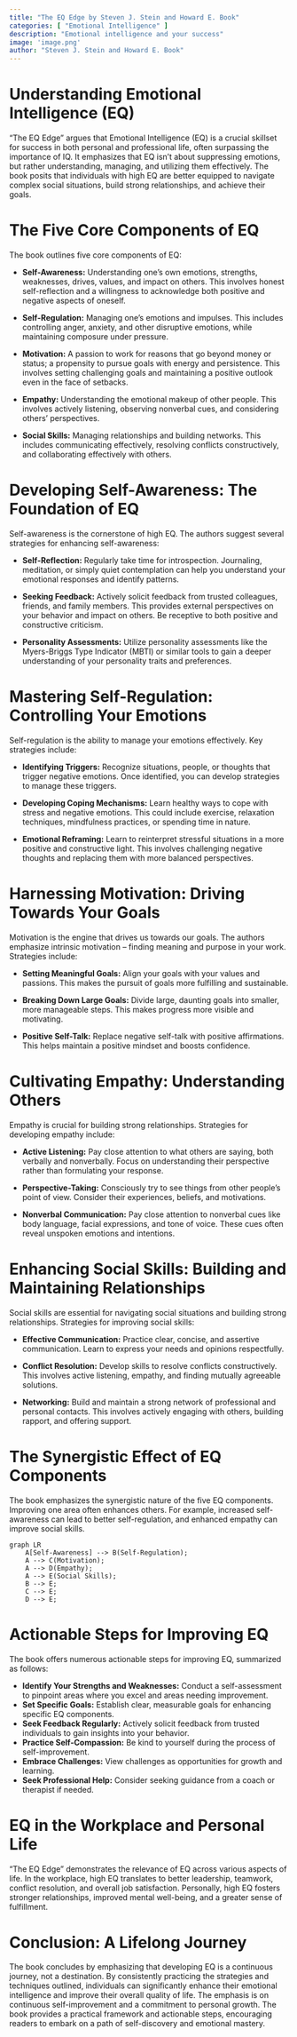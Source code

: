 ```yaml
---
title: "The EQ Edge by Steven J. Stein and Howard E. Book"
categories: [ "Emotional Intelligence" ]
description: "Emotional intelligence and your success"
image: 'image.png'
author: "Steven J. Stein and Howard E. Book"
---
```

# Understanding Emotional Intelligence (EQ)

"The EQ Edge" argues that Emotional Intelligence (EQ) is a crucial skillset for success in both personal and professional life, often surpassing the importance of IQ.  It emphasizes that EQ isn't about suppressing emotions, but rather understanding, managing, and utilizing them effectively.  The book posits that individuals with high EQ are better equipped to navigate complex social situations, build strong relationships, and achieve their goals.


# The Five Core Components of EQ

The book outlines five core components of EQ:

* **Self-Awareness:** Understanding one's own emotions, strengths, weaknesses, drives, values, and impact on others. This involves honest self-reflection and a willingness to acknowledge both positive and negative aspects of oneself.

* **Self-Regulation:**  Managing one's emotions and impulses.  This includes controlling anger, anxiety, and other disruptive emotions, while maintaining composure under pressure.

* **Motivation:**  A passion to work for reasons that go beyond money or status; a propensity to pursue goals with energy and persistence.  This involves setting challenging goals and maintaining a positive outlook even in the face of setbacks.

* **Empathy:**  Understanding the emotional makeup of other people. This involves actively listening, observing nonverbal cues, and considering others' perspectives.

* **Social Skills:**  Managing relationships and building networks. This includes communicating effectively, resolving conflicts constructively, and collaborating effectively with others.


# Developing Self-Awareness: The Foundation of EQ

Self-awareness is the cornerstone of high EQ.  The authors suggest several strategies for enhancing self-awareness:

* **Self-Reflection:** Regularly take time for introspection.  Journaling, meditation, or simply quiet contemplation can help you understand your emotional responses and identify patterns.

* **Seeking Feedback:** Actively solicit feedback from trusted colleagues, friends, and family members.  This provides external perspectives on your behavior and impact on others.  Be receptive to both positive and constructive criticism.

* **Personality Assessments:** Utilize personality assessments like the Myers-Briggs Type Indicator (MBTI) or similar tools to gain a deeper understanding of your personality traits and preferences.


# Mastering Self-Regulation: Controlling Your Emotions

Self-regulation is the ability to manage your emotions effectively.  Key strategies include:

* **Identifying Triggers:** Recognize situations, people, or thoughts that trigger negative emotions.  Once identified, you can develop strategies to manage these triggers.

* **Developing Coping Mechanisms:** Learn healthy ways to cope with stress and negative emotions.  This could include exercise, relaxation techniques, mindfulness practices, or spending time in nature.

* **Emotional Reframing:**  Learn to reinterpret stressful situations in a more positive and constructive light.  This involves challenging negative thoughts and replacing them with more balanced perspectives.


# Harnessing Motivation: Driving Towards Your Goals

Motivation is the engine that drives us towards our goals. The authors emphasize intrinsic motivation – finding meaning and purpose in your work.  Strategies include:

* **Setting Meaningful Goals:**  Align your goals with your values and passions. This makes the pursuit of goals more fulfilling and sustainable.

* **Breaking Down Large Goals:** Divide large, daunting goals into smaller, more manageable steps. This makes progress more visible and motivating.

* **Positive Self-Talk:**  Replace negative self-talk with positive affirmations.  This helps maintain a positive mindset and boosts confidence.


# Cultivating Empathy: Understanding Others

Empathy is crucial for building strong relationships.  Strategies for developing empathy include:

* **Active Listening:**  Pay close attention to what others are saying, both verbally and nonverbally.  Focus on understanding their perspective rather than formulating your response.

* **Perspective-Taking:**  Consciously try to see things from other people's point of view.  Consider their experiences, beliefs, and motivations.

* **Nonverbal Communication:**  Pay close attention to nonverbal cues like body language, facial expressions, and tone of voice. These cues often reveal unspoken emotions and intentions.


# Enhancing Social Skills: Building and Maintaining Relationships

Social skills are essential for navigating social situations and building strong relationships.  Strategies for improving social skills:

* **Effective Communication:**  Practice clear, concise, and assertive communication.  Learn to express your needs and opinions respectfully.

* **Conflict Resolution:**  Develop skills to resolve conflicts constructively.  This involves active listening, empathy, and finding mutually agreeable solutions.

* **Networking:**  Build and maintain a strong network of professional and personal contacts.  This involves actively engaging with others, building rapport, and offering support.


# The Synergistic Effect of EQ Components

The book emphasizes the synergistic nature of the five EQ components.  Improving one area often enhances others. For example, increased self-awareness can lead to better self-regulation, and enhanced empathy can improve social skills.

```mermaid
graph LR
    A[Self-Awareness] --> B(Self-Regulation);
    A --> C(Motivation);
    A --> D(Empathy);
    A --> E(Social Skills);
    B --> E;
    C --> E;
    D --> E;
```

# Actionable Steps for Improving EQ

The book offers numerous actionable steps for improving EQ, summarized as follows:

* **Identify Your Strengths and Weaknesses:** Conduct a self-assessment to pinpoint areas where you excel and areas needing improvement.
* **Set Specific Goals:** Establish clear, measurable goals for enhancing specific EQ components.
* **Seek Feedback Regularly:** Actively solicit feedback from trusted individuals to gain insights into your behavior.
* **Practice Self-Compassion:** Be kind to yourself during the process of self-improvement.
* **Embrace Challenges:** View challenges as opportunities for growth and learning.
* **Seek Professional Help:** Consider seeking guidance from a coach or therapist if needed.


#  EQ in the Workplace and Personal Life

"The EQ Edge" demonstrates the relevance of EQ across various aspects of life.  In the workplace, high EQ translates to better leadership, teamwork, conflict resolution, and overall job satisfaction.  Personally, high EQ fosters stronger relationships, improved mental well-being, and a greater sense of fulfillment.


# Conclusion:  A Lifelong Journey

The book concludes by emphasizing that developing EQ is a continuous journey, not a destination.  By consistently practicing the strategies and techniques outlined, individuals can significantly enhance their emotional intelligence and improve their overall quality of life. The emphasis is on continuous self-improvement and a commitment to personal growth. The book provides a practical framework and actionable steps, encouraging readers to embark on a path of self-discovery and emotional mastery.

